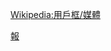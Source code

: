 {{Userbox
  |id=信報財經新聞
  |id-c=GRAY
  |info=這個用户喜歡閱讀《[[信報財經新聞]]》。
  |info-s=9
  |info-c=white
  |border-c=GRAY
}}
<noinclude>{{Clear}}[[Category:媒體用戶框模板|報]][[Wikipedia:用戶框/媒體]]</noinclude>
